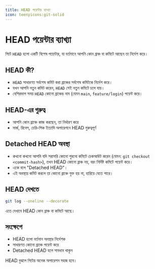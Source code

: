 ```yaml
---
title: HEAD পয়েন্টার ব্যাখ্যা
icon: teenyicons:git-solid
---
```


# HEAD পয়েন্টার ব্যাখ্যা

গিটে `HEAD` হলো একটি বিশেষ পয়েন্টার, যা বর্তমানে আপনি কোন ব্রাঞ্চ বা কমিটে আছেন তা নির্দেশ করে।

## HEAD কী?

- `HEAD` সাধারণত সর্বশেষ কমিট করা ব্রাঞ্চের সর্বশেষ কমিটকে নির্দেশ করে।
- যখন আপনি নতুন কমিট করেন, `HEAD` সেই নতুন কমিটে চলে যায়।
- বেশিরভাগ সময় `HEAD` কোনো ব্রাঞ্চের নাম (যেমন `main`, `feature/login`) পয়েন্ট করে।

## HEAD-এর গুরুত্ব
- আপনি কোন ব্রাঞ্চে কাজ করছেন, তা নির্ধারণ করে
- মার্জ, রিবেস, চেরি-পিক ইত্যাদি অপারেশনে HEAD গুরুত্বপূর্ণ

## Detached HEAD অবস্থা

- কখনো কখনো আপনি যদি সরাসরি কোনো পুরনো কমিটে চেকআউট করেন (যেমন: `git checkout <commit-hash>`), তখন HEAD কোনো ব্রাঞ্চ নয়, বরং নির্দিষ্ট কমিটে পয়েন্ট করে।
- একে বলে "Detached HEAD"।
- এই অবস্থায় কমিট করলে তা কোনো ব্রাঞ্চে যুক্ত হয় না, হারিয়ে যেতে পারে।

## HEAD দেখতে
```sh
git log --oneline --decorate
```
এতে দেখাবে HEAD কোন ব্রাঞ্চ বা কমিটে আছে।

## সংক্ষেপে
- HEAD হলো বর্তমান অবস্থার নির্দেশক
- সাধারণত কোনো ব্রাঞ্চে পয়েন্ট করে
- Detached HEAD হলে সাবধান থাকুন

HEAD বুঝলে গিটের অনেক অপারেশন সহজ হবে।
